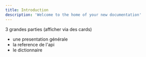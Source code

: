 ```yaml
---
title: Introduction
description: 'Welcome to the home of your new documentation'
---
```



3 grandes parties (afficher via des cards)

- une presentation générale
- la reference de l'api
- le dictionnaire
